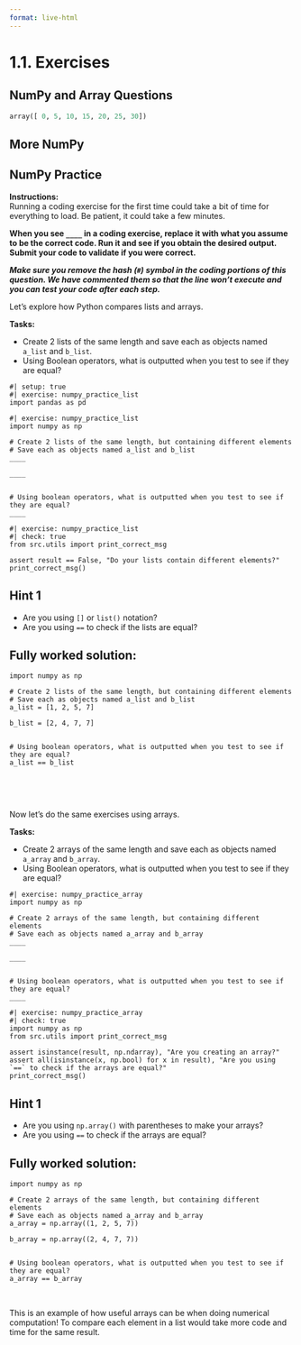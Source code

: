 ```yaml
---
format: live-html
---
```


<script src='../../src/quiz.js'></script>

# 1.1. Exercises

## NumPy and Array Questions

<div id='mcq1'></div>
<script>
    generateQuiz(
        'mcq1',
        'Question 1',
        'Which of the following statements is correct?',
        {
        'Pandas is built using NumPy': '',
        'NumPy is built using pandas': 'NumPy arrays are the building blocks of Pandas dataframes',
        },
        'Pandas is built using NumPy',
    );
</script>

<div id='mcq2'></div>
<script>
    generateQuiz(
        'mcq2',
        'Question 2',
        'Which of the following statements is <b>False</b>?',
        {
        'NumPy arrays can be multi-dimensional': 'This is very much true and a very helpful feature.',
        'NumPy contains constants and mathematical functions': 'This is another benefit of NumPy as it contains multiple other functions and constants.',
        'NumPy arrays can contain multiple data types': 'NumPy arrays must have elements with a homogenous data type.',
        '<code>numpy.ndarray</code> is a data type': 'We saw that <code>array</code> is a data type in the slides.',
        },
        'NumPy arrays can contain multiple data types',
    );
</script>

```python
array([ 0, 5, 10, 15, 20, 25, 30])
```

<div id='mcq3'></div>
<script>
    generateQuiz(
        'mcq3',
        'Question 3',
        'Which verbs would I use to make the above array?',
        {
        '<code>np.linspace(0, 30, 5)</code>': 'This would only produce 5 values (all equally spaced from 0 to 30).',
        '<code>np.zeros(7)</code>': 'This gives an array with only <code>0</code> elements.',
        '<code>np.ones(7)</code>': 'This gives an array with only <code>1</code> elements.',
        '<code>np.arange(0, 35, 5)</code>': '',
        },
        '<code>np.arange(0, 35, 5)</code>',
    );
</script>

## More NumPy

<div id='mcq4'></div>
<script>
    generateQuiz(
        'mcq4',
        'Question 1',
        'Look at the <a href="https://numpy.org/doc/stable/reference/routines.math.html" target="_blank">NumPy documentation</a> and identify  which of the following is <b>not</b> an existing NumPy function? ',
        {
        '<code>np.degrees()</code>': 'Are you looking at the <a href="https://numpy.org/doc/stable/reference/routines.math.html" target="_blank">NumPy documentation</a>?',
        '<code>np.cross()</code>': 'Are you looking at the <a href="https://numpy.org/doc/stable/reference/routines.math.html" target="_blank">NumPy documentation</a>?',
        '<code>np.interp()</code>': 'Are you looking at the <a href="https://numpy.org/doc/stable/reference/routines.math.html" target="_blank">NumPy documentation</a>?',
        '<code>np.reticulate()</code>': '',
        },
        '<code>np.reticulate()</code>',
    );
</script>


## NumPy Practice

**Instructions:**    
Running a coding exercise for the first time could take a bit of time for everything to load. Be patient, it could take a few minutes. 

**When you see `____` in a coding exercise, replace it with what you assume to be the correct code.  Run it and see if you obtain the desired output.  Submit your code to validate if you were correct.**

_**Make sure you remove the hash (`#`) symbol in the coding portions of this question.  We have commented them so that the line won't execute and you can test your code after each step.**_

Let's explore how Python compares lists and arrays. 

**Tasks:**

- Create 2 lists of the same length and save each as objects named  `a_list` and `b_list`.
- Using Boolean operators, what is outputted when you test to see if they are equal?

```pyodide
#| setup: true
#| exercise: numpy_practice_list
import pandas as pd
```

```pyodide
#| exercise: numpy_practice_list
import numpy as np

# Create 2 lists of the same length, but containing different elements
# Save each as objects named a_list and b_list
____

____


# Using boolean operators, what is outputted when you test to see if they are equal? 
____
```

```pyodide
#| exercise: numpy_practice_list
#| check: true
from src.utils import print_correct_msg

assert result == False, "Do your lists contain different elements?"
print_correct_msg()
```

:::: { .hint exercise="numpy_practice_list"}
::: { .callout-note collapse="false"}

## Hint 1

- Are you using `[]` or `list()` notation?
- Are you using `==` to check if the lists are equal?

:::
::::

:::: { .solution exercise="numpy_practice_list" }
::: { .callout-tip collapse="false"}

## Fully worked solution:

```pyodide
import numpy as np

# Create 2 lists of the same length, but containing different elements
# Save each as objects named a_list and b_list
a_list = [1, 2, 5, 7]

b_list = [2, 4, 7, 7]


# Using boolean operators, what is outputted when you test to see if they are equal?
a_list == b_list
```

:::
::::

<br>

<div id='mcq5'></div>
<script>
    generateQuiz(
        'mcq5',
        'Question 1',
        'What does the above code output?',
        {
        'A single Boolean (Either <code> True</code> or <code>False</code>)': 'This is checking if the lists are equal.',
        'A list containing a Boolean value for each pair of elements': 'Use the cell above to help yourself out.',
        },
        'A single Boolean (Either <code> True</code> or <code>False</code>)',
    );
</script>

<br>

Now let's do the same exercises using arrays.

**Tasks:**

- Create 2 arrays of the same length and save each as objects named `a_array` and `b_array`. 
- Using Boolean operators, what is outputted when you test to see if they are equal? 

```pyodide
#| exercise: numpy_practice_array
import numpy as np

# Create 2 arrays of the same length, but containing different elements
# Save each as objects named a_array and b_array
____

____


# Using boolean operators, what is outputted when you test to see if they are equal?
____
```

```pyodide
#| exercise: numpy_practice_array
#| check: true
import numpy as np
from src.utils import print_correct_msg

assert isinstance(result, np.ndarray), "Are you creating an array?"
assert all(isinstance(x, np.bool) for x in result), "Are you using `==` to check if the arrays are equal?"
print_correct_msg()
```

:::: { .hint exercise="numpy_practice_array"}
::: { .callout-note collapse="false"}

## Hint 1

- Are you using `np.array()` with parentheses to make your arrays?
- Are you using `==` to check if the arrays are equal?

:::
::::

:::: { .solution exercise="numpy_practice_array" }
::: { .callout-tip collapse="false"}

## Fully worked solution:

```pyodide
import numpy as np

# Create 2 arrays of the same length, but containing different elements
# Save each as objects named a_array and b_array
a_array = np.array((1, 2, 5, 7))

b_array = np.array((2, 4, 7, 7))


# Using boolean operators, what is outputted when you test to see if they are equal?
a_array == b_array
```

:::
::::

<br>

<div id='mcq6'></div>
<script>
    generateQuiz(
        'mcq6',
        'Question 2',
        'What does the above code output?',
        {
        'A single Boolean (Either <code> True</code> or <code>False</code>)': 'Use the cell above to help yourself out.',
        'An array containing a Boolean value for each pair of elements': 'NumPy performs the operation element-wise and compares the elements that share the same index location.',
        },
        'An array containing a Boolean value for each pair of elements',
    );
</script>

This is an example of how useful arrays can be when doing numerical computation! To compare each element in a list would take more code and time for the same result.